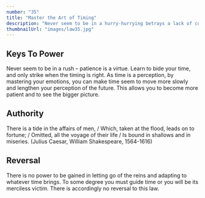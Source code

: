 ```yaml
---
number: "35"
title: "Master the Art of Timing"
description: "Never seem to be in a hurry-hurrying betrays a lack of control over yourself, and over time. Always seem patient, as if you know that everything will come to you eventually. Become a detective of the right moment; sniff out the spirit of the times, the trends that will carry you to power. Learn to stand back when the time is not yet ripe, and to strike fiercely when it has reached fruition."
thumbnailUrl: "images/law35.jpg"
---
```


## Keys To Power

Never seem to be in a rush – patience is a virtue. Learn to bide your time, and only strike when the timing is right. As time is a perception, by mastering your emotions, you can make time seem to move more slowly and lengthen your perception of the future. This allows you to become more patient and to see the bigger picture.

## Authority

There is a tide in the affairs of men, / Which, taken at the flood, leads on to fortune; / Omitted, all the voyage of their life / Is bound in shallows and in miseries. (Julius Caesar, William Shakespeare, 1564-1616)

## Reversal

There is no power to be gained in letting go of the reins and adapting to whatever time brings. To some degree you must guide time or you will be its merciless victim. There is accordingly no reversal to this law.